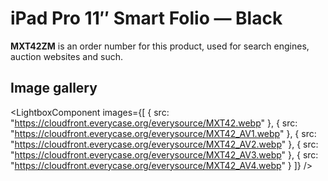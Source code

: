 
# iPad Pro 11″ Smart Folio — Black

<Callout type='info' emoji='👉🏻'>**MXT42ZM** is an order number for this product, used for search engines, auction websites and such.</Callout>

## Image gallery

<LightboxComponent
    images={[
      {
        src: "https://cloudfront.everycase.org/everysource/MXT42.webp"
      },
      {
        src: "https://cloudfront.everycase.org/everysource/MXT42_AV1.webp"
      },
      {
        src: "https://cloudfront.everycase.org/everysource/MXT42_AV2.webp"
      },
      {
        src: "https://cloudfront.everycase.org/everysource/MXT42_AV3.webp"
      },
      {
        src: "https://cloudfront.everycase.org/everysource/MXT42_AV4.webp"
      }
    ]}
  />
